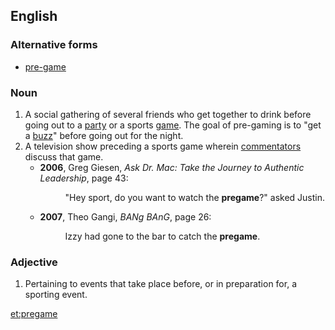 ==English==

===Alternative forms===
*[[pre-game]]

===Noun===
{{en-noun|s}}

# A social gathering of several friends who get together to drink before going out to a [[party]] or a sports [[game]].  The goal of pre-gaming is to "get a [[buzz]]" before going out for the night.
# A television show preceding a sports game wherein [[commentator]]s discuss that game.
#*'''2006''', Greg Giesen, ''Ask Dr. Mac: Take the Journey to Authentic Leadership'', page 43:
#*: "Hey sport, do you want to watch the '''pregame'''?" asked Justin.
#*'''2007''', Theo Gangi, ''BANg BAnG'', page 26:
#*: Izzy had gone to the bar to catch the '''pregame'''.

===Adjective===
{{en-adj|-}}

# Pertaining to events that take place before, or in preparation for, a sporting event.

[[et:pregame]]